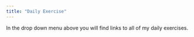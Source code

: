 ```yaml
---
title: "Daily Exercise"
---
```


In the drop down menu above you will find links to all of my daily exercises.
